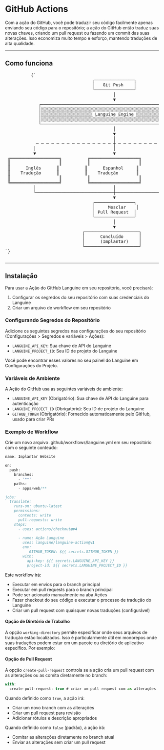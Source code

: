 # GitHub Actions

Com a ação do GitHub, você pode traduzir seu código facilmente apenas enviando seu código para o repositório; a ação do GitHub então traduz suas novas chaves, criando um pull request ou fazendo um commit das suas alterações.
Isso economiza muito tempo e esforço, mantendo traduções de alta qualidade.

---

## Como funciona



<div className="flex flex-col items-center justify-center p-4 mb-8 h-[400px] sm:h-[500px] md:h-[650px]">
        <pre
          className="p-4 text-sm leading-5 scale-[0.5] sm:scale-[0.65] md:scale-90 transform-gpu"
          style={{
            fontFamily: "monospace",
            whiteSpace: "pre",
            textAlign: "left",
          }}
        >
          {`
                                  ┌───────────────┐
                                  │   Git Push    │
                                  └───────────────┘
                                          │
                                          ▼
             ┌─────────────────────────────────────────────────────────┐
             │░░░░░░░░░░░░░░░░░░░░░░░░░░░░░░░░░░░░░░░░░░░░░░░░░░░░░░░░░│
             │░░░░░░░░░░░░░░░░░░░░ Languine Engine ░░░░░░░░░░░░░░░░░░░░│
             │░░░░░░░░░░░░░░░░░░░░░░░░░░░░░░░░░░░░░░░░░░░░░░░░░░░░░░░░░│
             └─────────────────────────────────────────────────────────┘
                                          │
                                          ▼
                                          │
            ─ ─ ─ ─ ─ ─ ─ ─ ─ ─ ─ ─ ─ ─ ─ ┼ ─ ─ ─ ─ ─ ─ ─ ─ ─ ─ ─ ─ ─ ─ ─
           │                              │                              │
           ▼                              ▼                              ▼
 ╔═══════════════════╗          ╔═══════════════════╗          ╔═══════════════════╗
 ║                   ║          ║                   ║          ║                   ║
 ║      Inglês      ║          ║      Espanhol     ║          ║      Japonês      ║
 ║    Tradução      ║          ║    Tradução       ║          ║     Tradução      ║
 ║                   ║          ║                   ║          ║                   ║
 ╚═══════════════════╝          ╚═══════════════════╝          ╚═══════════════════╝
           │                              │                              │
           └──────────────────────────────┼──────────────────────────────┘
                                          ▼
                                  ┌───────────────┐
                                  │     Mesclar    │
                                  │ Pull Request  │
                                  └───────────────┘
                                          │
                                          ▼
                              ┌─────────────────────┐
                              │      Concluído      │
                              │      (Implantar)    │
                              └─────────────────────┘
`}
        </pre>
      </div>

---

## Instalação

Para usar a Ação do GitHub Languine em seu repositório, você precisará:

1. Configurar os segredos do seu repositório com suas credenciais do Languine
2. Criar um arquivo de workflow em seu repositório

### Configurando Segredos do Repositório

Adicione os seguintes segredos nas configurações do seu repositório (Configurações > Segredos e variáveis > Ações):

- `LANGUINE_API_KEY`: Sua chave de API do Languine
- `LANGUINE_PROJECT_ID`: Seu ID de projeto do Languine

Você pode encontrar esses valores no seu painel do Languine em Configurações do Projeto.



### Variáveis de Ambiente

A Ação do GitHub usa as seguintes variáveis de ambiente:
- `LANGUINE_API_KEY` (Obrigatório): Sua chave de API do Languine para autenticação
- `LANGUINE_PROJECT_ID` (Obrigatório): Seu ID de projeto do Languine 
- `GITHUB_TOKEN` (Obrigatório): Fornecido automaticamente pelo GitHub, usado para criar PRs

### Exemplo de Workflow

Crie um novo arquivo .github/workflows/languine.yml em seu repositório com o seguinte conteúdo:

```ts title=".github/workflows/release.yml"
name: Implantar Website

on:
  push:
    branches:
      - '**'
    paths:
      - apps/web/**

jobs:
  translate:
    runs-on: ubuntu-latest
    permissions:
      contents: write
      pull-requests: write
    steps:
      - uses: actions/checkout@v4
      
      - name: Ação Languine
        uses: languine/languine-action@v1
        env:
           GITHUB_TOKEN: ${{ secrets.GITHUB_TOKEN }}
        with:
          api-key: ${{ secrets.LANGUINE_API_KEY }}
          project-id: ${{ secrets.LANGUINE_PROJECT_ID }}
```
 
 Este workflow irá:
- Executar em envios para o branch principal
- Executar em pull requests para o branch principal
- Pode ser acionado manualmente na aba Ações
- Fazer checkout do seu código e executar o processo de tradução do Languine
- Criar um pull request com quaisquer novas traduções (configurável)

#### Opção de Diretório de Trabalho

A opção `working-directory` permite especificar onde seus arquivos de tradução estão localizados. Isso é particularmente útil em monorepos onde suas traduções podem estar em um pacote ou diretório de aplicativo específico. Por exemplo:

#### Opção de Pull Request

A opção `create-pull-request` controla se a ação cria um pull request com as alterações ou as comita diretamente no branch:

```typescript title=".github/workflows/languine.yml"
with:
  create-pull-request: true # criar um pull request com as alterações
```

Quando definido como `true`, a ação irá:
- Criar um novo branch com as alterações
- Criar um pull request para revisão
- Adicionar rótulos e descrição apropriados

Quando definido como `false` (padrão), a ação irá:
- Comitar as alterações diretamente no branch atual
- Enviar as alterações sem criar um pull request